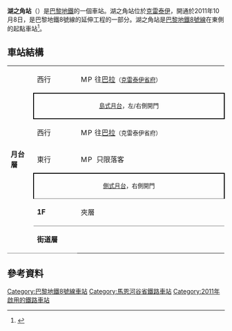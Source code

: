 {{expand|time=2016-03-09T02:06:10+00:00}}
{{refimprove|time=2016-03-09T02:06:10+00:00}}
{{Infobox station
| name                = 湖之角站
| symbol_location     = paris
| symbol              = m
| symbol2             = 
| type                = [[巴黎地鐵|巴黎地鐵]]車站
| image               = [[File:Station_métro_Créteil-Pointe-du-Lac_-_20130627_170841.jpg|300px]]
| alt                 = 
| caption             = 
| other_name          = 
| address             = [[克雷泰伊|克雷泰伊]]
| borough             = [[法蘭西島|法蘭西島]]
| country             = 法國
| iso_region          = FR_scale:2000
| coordinates_display = title
| coordinates_format  = dms
| latd  = 48.76889| latm  = | lats  = | latNS  = 
| longd = 2.46472| longm = | longs = | longEW = 
| coordinates         = 
| owned               = [[RATP|RATP]]
| operator            = [[RATP|RATP]]
| line                = 
| disabled            = 
| zone                = 1
| opened              = {{Start-date|2011年10月8日}}
| closed              = <!-- {{End date|YYYY|MM|DD|df=y}} -->
| services            = 
| map_type            = France Paris and inner ring
}}
'''湖之角站'''（{{lang-fr|Pointe du Lac}}）是[[巴黎地鐵|巴黎地鐵]]的一個車站。湖之角站位於[[克雷泰伊|克雷泰伊]]，開通於2011年10月8日，是巴黎地鐵8號線的延伸工程的一部分。湖之角站是[[巴黎地鐵8號線|巴黎地鐵8號線]]在東側的起點車站<ref>{{cite web|title=La station de métro a transformé la Pointe-du-Lac|url=http://www.leparisien.fr/espace-premium/val-de-marne-94/la-station-de-metro-a-transforme-la-pointe-du-lac-08-10-2013-3205409.php|website=LeParisien|accessdate=10 September 2015|archive-date=2016-03-04|archive-url=https://web.archive.org/web/20160304065445/http://www.leparisien.fr/espace-premium/val-de-marne-94/la-station-de-metro-a-transforme-la-pointe-du-lac-08-10-2013-3205409.php|dead-url=no}}</ref>。
== 車站結構 ==
{| border=0 cellspacing=0 cellpadding=3
|style="border-bottom:solid 1px gray;" width=50 rowspan=10 valign=top|'''月台層'''
|style="border-bottom:solid 1px gray;" width=100|西行
|style="border-bottom:solid 1px gray;" width=390|{{arrow|L}} [[File:Metro-M.svg|16x16px]][[File:Paris_Metro_8.svg|16x16px]]往[[巴拉站|巴拉]]<small>（[[克雷泰伊省府站|克雷泰伊省府]]）</small>
|-
|style="border-top:solid 2px black;border-right:solid 2px black;border-left:solid 2px black;border-bottom:solid 2px black;" colspan=2|<center><small>[[島式月台|島式月台]]，左/右側開門</small></center>
|-
|西行
|{{arrow|L}} [[File:Metro-M.svg|16x16px]][[File:Paris_Metro_8.svg|16x16px]]往[[巴拉站|巴拉]]<small>（克雷泰伊省府）</small>
|-
|東行
|{{arrow|R}} [[File:Metro-M.svg|16x16px]][[File:Paris_Metro_8.svg|16x16px]] 只限落客
|-
|style="border-top:solid 2px black;border-right:solid 2px black;border-left:solid 2px black;border-bottom:solid 1px gray;" colspan=2|<center><small>[[側式月台|側式月台]]，右側開門</small></center>
|-
|style="border-bottom:solid 1px gray;border-top:solid 1px gray;" width=50 valign=top|'''1F'''
|style="border-top:solid 1px gray;border-bottom:solid 1px gray;" width=100 valign=top|夾層
|-
|style="border-bottom:solid 1px gray;border-top:solid 1px gray;" width=50 valign=top|'''街道層'''
|}

== 參考資料 ==
{{Reflist}}
{{巴黎地鐵8號線}}
{{DEFAULTSORT:Pointe du Lac}}
[[Category:巴黎地鐵8號線車站|Category:巴黎地鐵8號線車站]]
[[Category:馬恩河谷省鐵路車站|Category:馬恩河谷省鐵路車站]]
[[Category:2011年啟用的鐵路車站|Category:2011年啟用的鐵路車站]]